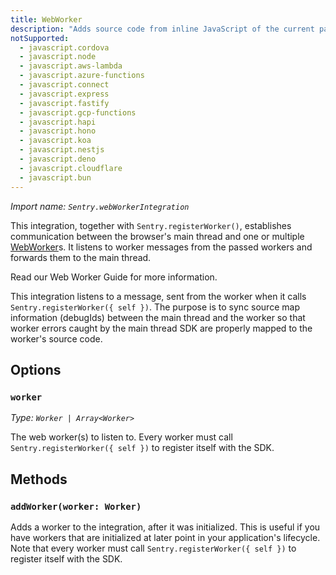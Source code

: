 ```yaml
---
title: WebWorker
description: "Adds source code from inline JavaScript of the current page's HTML."
notSupported:
  - javascript.cordova
  - javascript.node
  - javascript.aws-lambda
  - javascript.azure-functions
  - javascript.connect
  - javascript.express
  - javascript.fastify
  - javascript.gcp-functions
  - javascript.hapi
  - javascript.hono
  - javascript.koa
  - javascript.nestjs
  - javascript.deno
  - javascript.cloudflare
  - javascript.bun
---
```


_Import name: `Sentry.webWorkerIntegration`_

This integration, together with `Sentry.registerWorker()`, establishes communication between the browser's main thread and one or multiple [WebWorker](https://developer.mozilla.org/en-US/docs/Web/API/Web_Workers_API)s.
It listens to worker messages from the passed workers and forwards them to the main thread. 

Read our <PlatformLink to="/best-practices/web-workers/">Web Worker Guide</PlatformLink> for more information. 

<Expandable title="What does this integration do?">

This integration listens to a message, sent from the worker when it calls `Sentry.registerWorker({ self })`.
The purpose is to sync source map information (debugIds) between the main thread and the worker so that worker
errors caught by the main thread SDK are properly mapped to the worker's source code.

</Expandable>


## Options

### `worker`

_Type: `Worker | Array<Worker>`_

The web worker(s) to listen to. Every worker must call `Sentry.registerWorker({ self })` to register itself with the SDK.

## Methods

### `addWorker(worker: Worker)`

Adds a worker to the integration, after it was initialized.
This is useful if you have workers that are initialized at later point in your application's lifecycle.
Note that every worker must call `Sentry.registerWorker({ self })` to register itself with the SDK.
